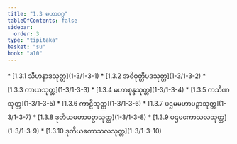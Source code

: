 ```yaml
---
title: "1.3 မဟာဝဂ္ဂ"
tableOfContents: false
sidebar:
  order: 3
type: "tipitaka"
basket: "su"
book: "a10"
---
```



<DynamicBreadcrumb />



<TableOfContents book="a10" section="1.3">
* [1.3.1 သီဟနာဒသုတ္တ](1-3/1-3-1)
* [1.3.2 အဓိဝုတ္တိပဒသုတ္တ](1-3/1-3-2)
* [1.3.3 ကာယသုတ္တ](1-3/1-3-3)
* [1.3.4 မဟာစုန္ဒသုတ္တ](1-3/1-3-4)
* [1.3.5 ကသိဏသုတ္တ](1-3/1-3-5)
* [1.3.6 ကာဠီသုတ္တ](1-3/1-3-6)
* [1.3.7 ပဌမမဟာပဉှာသုတ္တ](1-3/1-3-7)
* [1.3.8 ဒုတိယမဟာပဉှာသုတ္တ](1-3/1-3-8)
* [1.3.9 ပဌမကောသလသုတ္တ](1-3/1-3-9)
* [1.3.10 ဒုတိယကောသလသုတ္တ](1-3/1-3-10)
</TableOfContents>